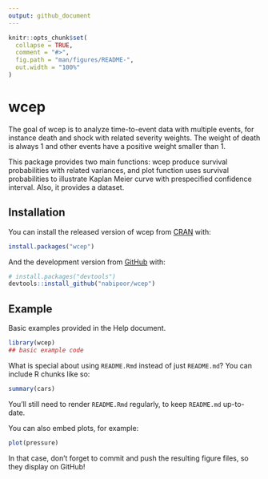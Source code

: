 ```yaml
---
output: github_document
---
```


<!-- README.md is generated from README.Rmd. Please edit that file -->

```r
knitr::opts_chunk$set(
  collapse = TRUE,
  comment = "#>",
  fig.path = "man/figures/README-",
  out.width = "100%"
)
```

# wcep

<!-- badges: start -->
<!-- badges: end -->

The goal of wcep is to analyze time-to-event data with multiple events, for instance death and shock with related severity weights. The weight of death is always 1 and other events have a positive weight smaller than 1.

This package provides two main functions: wcep produce survival probabilities with related variances, and plot function uses survival probabilities to illustrate Kaplan Meier curve with prespecified confidence interval. Also, it provides a dataset.

## Installation

You can install the released version of wcep from [CRAN](https://CRAN.R-project.org) with:

``` r
install.packages("wcep")
```

And the development version from [GitHub](https://github.com/) with:

``` r
# install.packages("devtools")
devtools::install_github("nabipoor/wcep")
```
## Example

Basic examples provided in the Help document.

```r
library(wcep)
## basic example code
```

What is special about using `README.Rmd` instead of just `README.md`? You can include R chunks like so:

```r
summary(cars)
```

You'll still need to render `README.Rmd` regularly, to keep `README.md` up-to-date.

You can also embed plots, for example:

```r
plot(pressure)
```

In that case, don't forget to commit and push the resulting figure files, so they display on GitHub!
